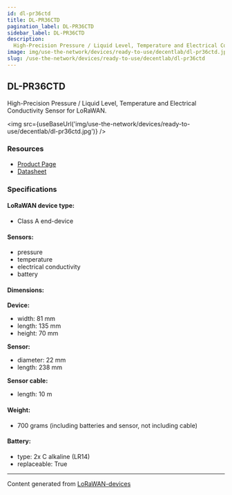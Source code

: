 ```yaml
---
id: dl-pr36ctd
title: DL-PR36CTD
pagination_label: DL-PR36CTD
sidebar_label: DL-PR36CTD
description:
  High-Precision Pressure / Liquid Level, Temperature and Electrical Conductivity Sensor for LoRaWAN
image: img/use-the-network/devices/ready-to-use/decentlab/dl-pr36ctd.jpg
slug: /use-the-network/devices/ready-to-use/decentlab/dl-pr36ctd
---
```



## DL-PR36CTD

High-Precision Pressure / Liquid Level, Temperature and Electrical Conductivity Sensor for LoRaWAN.

<img src={useBaseUrl('img/use-the-network/devices/ready-to-use/decentlab/dl-pr36ctd.jpg')} />

### Resources

- [Product Page](https://www.decentlab.com/products/high-precision-pressure-/-liquid-level-temperature-and-electrical-conductivity-sensor-for-lorawan)
- [Datasheet](https://cdn.decentlab.com/download/datasheets/Decentlab-DL-PR36CTD-datasheet.pdf)

### Specifications

#### LoRaWAN device type:

- Class A end-device

#### Sensors:

- pressure
- temperature
- electrical conductivity
- battery

#### Dimensions:

**Device:**

- width: 81 mm
- length: 135 mm
- height: 70 mm

**Sensor:**

- diameter: 22 mm
- length: 238 mm

**Sensor cable:**

- length: 10 m

#### Weight:

- 700 grams (including batteries and sensor, not including cable)

#### Battery:

- type: 2x C alkaline (LR14)
- replaceable: True

---

Content generated from [LoRaWAN-devices](https://github.com/TheThingsNetwork/lorawan-devices)
